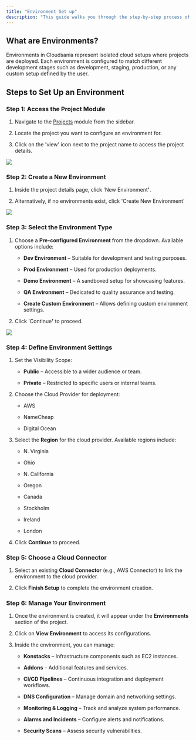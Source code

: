 ```yaml
---
title: "Environment Set up"
description: "This guide walks you through the step-by-step process of setting up an Environment for a project"
---
```


## What are Environments?

<Note>
  Environments in Cloudsania represent isolated cloud setups where projects are deployed. Each environment is configured to match different development stages such as development, staging, production, or any custom setup defined by the user.
</Note>

## Steps to Set Up an Environment

### Step 1: Access the Project Module

1. Navigate to the [Projects](https://developer.cloudsania.com/projects/projectSetup) module from the sidebar.

2. Locate the project you want to configure an environment for.

3. Click on the 'view' icon next to the project name to access the project details.

![](https://api.monosnap.com/file/download?id=RAH5MnbY5xswcUa9M9eOOp7vlgfQss)

### Step 2: Create a New Environment

1. Inside the project details page, click 'New Environmen&#x74;**'**.

2. Alternatively, if no environments exist, click 'Create New Environment'

![](https://api.monosnap.com/file/download?id=Imt33B1nTobuNTqfb0PAlvH9JX9fKz)

### Step 3: Select the Environment Type

1. Choose a **Pre-configured Environment** from the dropdown. Available options include:

   * **Dev Environment** – Suitable for development and testing purposes.

   * **Prod Environment** – Used for production deployments.

   * **Demo Environment** – A sandboxed setup for showcasing features.

   * **QA Environment** – Dedicated to quality assurance and testing.

   * **Create Custom Environment** – Allows defining custom environment settings.

2. Click 'Continu&#x65;**'** to proceed.

![](https://api.monosnap.com/file/download?id=hR9kdxvQUTt7zSCEKUaaNF10U8qVTm)

### Step 4: Define Environment Settings

1. Set the Visibility Scope:

   * **Public** – Accessible to a wider audience or team.

   * **Private** – Restricted to specific users or internal teams.

2. Choose the Cloud Provider for deployment:

   * AWS

   * NameCheap

   * Digital Ocean

3. Select the **Region** for the cloud provider. Available regions include:

   * N. Virginia

   * Ohio

   * N. California

   * Oregon

   * Canada

   * Stockholm

   * Ireland

   * London

4. Click **Continue** to proceed.

### Step 5: Choose a Cloud Connector

1. Select an existing **Cloud Connector** (e.g., AWS Connector) to link the environment to the cloud provider.

2. Click **Finish Setup** to complete the environment creation.

### Step 6: Manage Your Environment

1. Once the environment is created, it will appear under the **Environments** section of the project.

2. Click on **View Environment** to access its configurations.

3. Inside the environment, you can manage:

   * **Konstacks** – Infrastructure components such as EC2 instances.

   * **Addons** – Additional features and services.

   * **CI/CD Pipelines** – Continuous integration and deployment workflows.

   * **DNS Configuration** – Manage domain and networking settings.

   * **Monitoring & Logging** – Track and analyze system performance.

   * **Alarms and Incidents** – Configure alerts and notifications.

   * **Security Scans** – Assess security vulnerabilities.